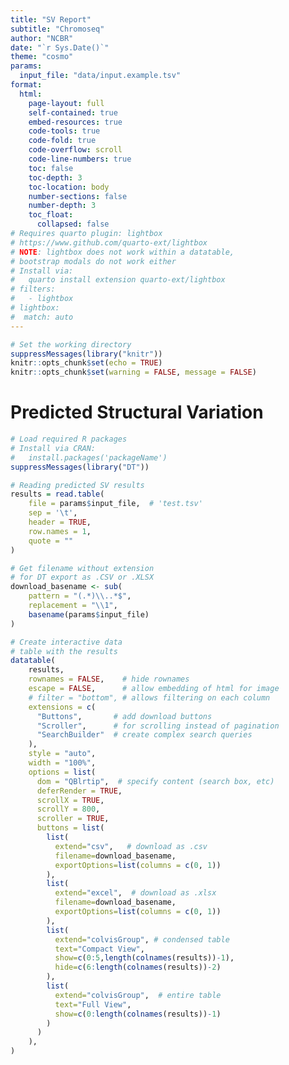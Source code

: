 ```yaml
---
title: "SV Report"
subtitle: "Chromoseq"
author: "NCBR"
date: "`r Sys.Date()`"
theme: "cosmo"
params:
  input_file: "data/input.example.tsv"
format:
  html:
    page-layout: full
    self-contained: true
    embed-resources: true
    code-tools: true
    code-fold: true
    code-overflow: scroll
    code-line-numbers: true
    toc: false
    toc-depth: 3
    toc-location: body
    number-sections: false
    number-depth: 3
    toc_float:
      collapsed: false
# Requires quarto plugin: lightbox
# https://www.github.com/quarto-ext/lightbox
# NOTE: lightbox does not work within a datatable,
# bootstrap modals do not work either
# Install via:
#   quarto install extension quarto-ext/lightbox
# filters:
#   - lightbox
# lightbox:
#  match: auto
---
```


```r
# Set the working directory
suppressMessages(library("knitr"))
knitr::opts_chunk$set(echo = TRUE)
knitr::opts_chunk$set(warning = FALSE, message = FALSE) 
```

# Predicted Structural Variation  
```r
# Load required R packages 
# Install via CRAN: 
#   install.packages('packageName')
suppressMessages(library("DT"))

# Reading predicted SV results
results = read.table(
    file = params$input_file,  # 'test.tsv'
    sep = '\t',
    header = TRUE, 
    row.names = 1, 
    quote = ""
)

# Get filename without extension 
# for DT export as .CSV or .XLSX 
download_basename <- sub(
    pattern = "(.*)\\..*$", 
    replacement = "\\1", 
    basename(params$input_file)
)

# Create interactive data 
# table with the results 
datatable(
    results,
    rownames = FALSE,    # hide rownames
    escape = FALSE,      # allow embedding of html for image
    # filter = "bottom", # allows filtering on each column
    extensions = c(
      "Buttons",       # add download buttons
      "Scroller",      # for scrolling instead of pagination
      "SearchBuilder"  # create complex search queries
    ),
    style = "auto",
    width = "100%",
    options = list(
      dom = "QBlrtip",  # specify content (search box, etc)
      deferRender = TRUE,
      scrollX = TRUE,
      scrollY = 800,
      scroller = TRUE,
      buttons = list(
        list(
          extend="csv",   # download as .csv
          filename=download_basename,
          exportOptions=list(columns = c(0, 1))
        ),
        list(
          extend="excel",  # download as .xlsx
          filename=download_basename,
          exportOptions=list(columns = c(0, 1))
        ),
        list(
          extend="colvisGroup", # condensed table
          text="Compact View",
          show=c(0:5,length(colnames(results))-1),
          hide=c(6:length(colnames(results))-2)
        ),
        list(
          extend="colvisGroup",  # entire table
          text="Full View",
          show=c(0:length(colnames(results))-1)
        )
      )
    ),
)
```
